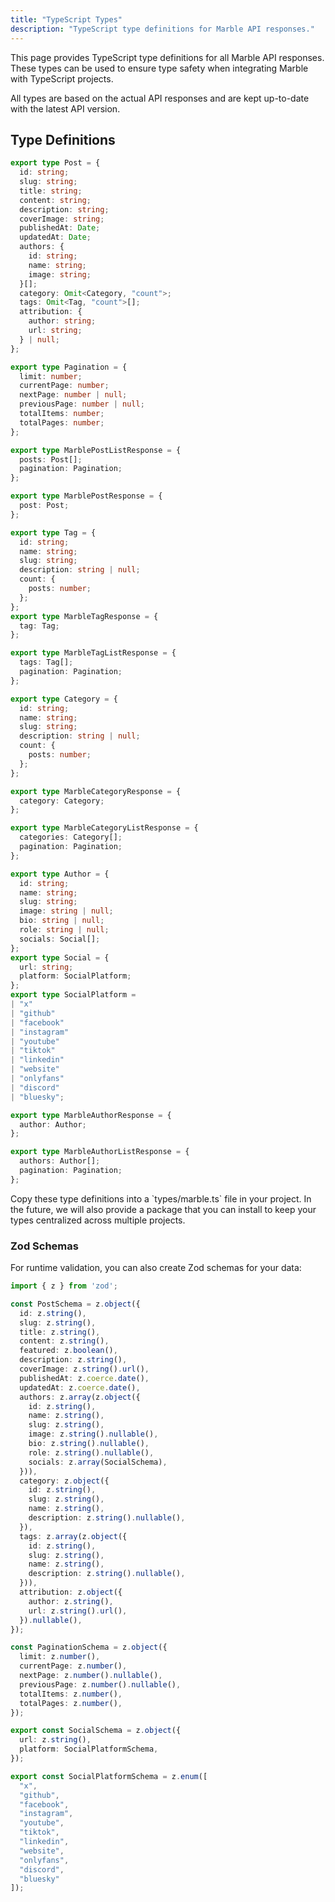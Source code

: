 ```yaml
---
title: "TypeScript Types"
description: "TypeScript type definitions for Marble API responses."
---
```


This page provides TypeScript type definitions for all Marble API responses. These types can be used to ensure type safety when integrating Marble with TypeScript projects.

<Note>
All types are based on the actual API responses and are kept up-to-date with the latest API version.
</Note>


## Type Definitions

```typescript
export type Post = {
  id: string;
  slug: string;
  title: string;
  content: string;
  description: string;
  coverImage: string;
  publishedAt: Date;
  updatedAt: Date;
  authors: {
    id: string;
    name: string;
    image: string;
  }[];
  category: Omit<Category, "count">;
  tags: Omit<Tag, "count">[];
  attribution: {
    author: string;
    url: string;
  } | null;
};

export type Pagination = {
  limit: number;
  currentPage: number;
  nextPage: number | null;
  previousPage: number | null;
  totalItems: number;
  totalPages: number;
};

export type MarblePostListResponse = {
  posts: Post[];
  pagination: Pagination;
};

export type MarblePostResponse = {
  post: Post;
};

export type Tag = {
  id: string;
  name: string;
  slug: string;
  description: string | null;
  count: {
    posts: number;
  };
};
export type MarbleTagResponse = {
  tag: Tag;
};

export type MarbleTagListResponse = {
  tags: Tag[];
  pagination: Pagination;
};

export type Category = {
  id: string;
  name: string;
  slug: string;
  description: string | null;
  count: {
    posts: number;
  };
};

export type MarbleCategoryResponse = {
  category: Category;
};

export type MarbleCategoryListResponse = {
  categories: Category[];
  pagination: Pagination;
};

export type Author = {
  id: string;
  name: string;
  slug: string;
  image: string | null;
  bio: string | null;
  role: string | null;
  socials: Social[];
};
export type Social = {
  url: string;
  platform: SocialPlatform;
};
export type SocialPlatform =
| "x"
| "github"
| "facebook"
| "instagram"
| "youtube"
| "tiktok"
| "linkedin"
| "website"
| "onlyfans"
| "discord"
| "bluesky";

export type MarbleAuthorResponse = {
  author: Author;
};

export type MarbleAuthorListResponse = {
  authors: Author[];
  pagination: Pagination;
};
```

<Tip>
Copy these type definitions into a `types/marble.ts` file in your project. In the future, we will also provide a package that you can install to keep your types centralized across multiple projects.
</Tip>

### Zod Schemas

For runtime validation, you can also create Zod schemas for your data:

```typescript
import { z } from 'zod';

const PostSchema = z.object({
  id: z.string(),
  slug: z.string(),
  title: z.string(),
  content: z.string(),
  featured: z.boolean(),
  description: z.string(),
  coverImage: z.string().url(),
  publishedAt: z.coerce.date(),
  updatedAt: z.coerce.date(),
  authors: z.array(z.object({
    id: z.string(),
    name: z.string(),
    slug: z.string(),
    image: z.string().nullable(),
    bio: z.string().nullable(),
    role: z.string().nullable(),
    socials: z.array(SocialSchema),
  })),
  category: z.object({
    id: z.string(),
    slug: z.string(),
    name: z.string(),
    description: z.string().nullable(),
  }),
  tags: z.array(z.object({
    id: z.string(),
    slug: z.string(),
    name: z.string(),
    description: z.string().nullable(),
  })),
  attribution: z.object({
    author: z.string(),
    url: z.string().url(),
  }).nullable(),
});

const PaginationSchema = z.object({
  limit: z.number(),
  currentPage: z.number(),
  nextPage: z.number().nullable(),
  previousPage: z.number().nullable(),
  totalItems: z.number(),
  totalPages: z.number(),
});

export const SocialSchema = z.object({
  url: z.string(),
  platform: SocialPlatformSchema,
});

export const SocialPlatformSchema = z.enum([
  "x",
  "github", 
  "facebook",
  "instagram",
  "youtube",
  "tiktok",
  "linkedin",
  "website",
  "onlyfans",
  "discord",
  "bluesky"
]);
```
